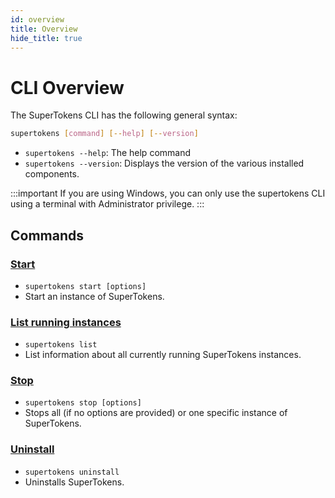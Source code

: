```yaml
---
id: overview
title: Overview
hide_title: true
---
```


<!-- COPY DOCS -->
<!-- ./community/supertokens-core/cli/overview.mdx -->

# CLI Overview

The SuperTokens CLI has the following general syntax:

```bash
supertokens [command] [--help] [--version]
```

- ```supertokens --help```: The help command
- ```supertokens --version```: Displays the version of the various installed components.

:::important
If you are using Windows, you can only use the supertokens CLI using a terminal with Administrator privilege. 
:::

## Commands
### [Start](./start)
- ```supertokens start [options]```
- Start an instance of SuperTokens.
### [List running instances](./list)
- ```supertokens list```
- List information about all currently running SuperTokens instances.
### [Stop](./stop)
- ```supertokens stop [options]```
- Stops all (if no options are provided) or one specific instance of SuperTokens.
### [Uninstall](./uninstall)
- ```supertokens uninstall```
- Uninstalls SuperTokens.
